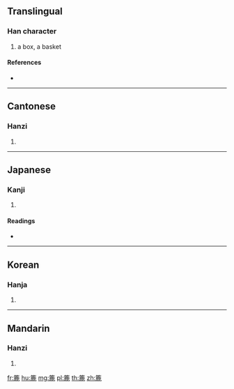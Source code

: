 {{character info/new}}
==Translingual==

===Han character===
{{Han char|rn=118|rad=竹|as=11|sn=17|four=88211|canj=HIXP}}

# a box, a basket

====References====
* {{Han ref|kx=0898.010|dkj=26458|dj=1324.090|hdz=53010.090|uh=7C0F|ud=31759|bh=EDBB|bd=60859}}

----

==Cantonese==

===Hanzi===
{{yue-hanzi|jyut=|y=luk1}}

# {{defn|lang=yue|sort=竹11}}

----

==Japanese==

===Kanji===
{{ja-kanji|grade=|rs=竹11}}

# {{defn|lang=ja|sort=竹11}}

====Readings====
* {{ja-readings|on=[[ろく]] (roku)|kun=[[はこ]] (hako)|nanori=}}

----

==Korean==

===Hanja===
{{ko-hanja|hangeul=[[록]]>[[녹]]|eumhun=|rv=rok>nok|mr=rok>nok|y=lok>nok}}

# {{defn|lang=ko|sort=竹11}}

----

==Mandarin==

===Hanzi===
{{cmn-hanzi|pin=[[lù]] ([[lu4]])|wg=lu<sup>4</sup>}}

# {{defn|lang=cmn|sort=竹11}}

[[fr:簏]]
[[hu:簏]]
[[mg:簏]]
[[pl:簏]]
[[th:簏]]
[[zh:簏]]